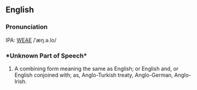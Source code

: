 ==English==
===Pronunciation===
IPA: [[WEAE]] /ˈæŋ.ə.lo/

===*Unknown Part of Speech*===
# A combining form meaning the same as English; or English and, or English conjoined with; as, Anglo-Turkish treaty, Anglo-German, Anglo-Irish.
<!-- material copied from Webster's Revised Unabridged Dictionary (1913) -->